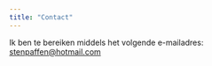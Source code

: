 ```yaml
---
title: "Contact"
---
```


Ik ben te bereiken middels het volgende e-mailadres: [stenpaffen\@hotmail.com](mailto:stenpaffen@hotmail.com?subject=je bent lief)